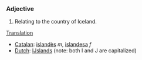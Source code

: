 ===Adjective===
#Relating to the country of Iceland.

[[Translation]]
*[[Catalan]]: [[islandès]] ''m'', [[islandesa]] ''f''
*[[Dutch]]: [[IJslands]] (note: both I and J are capitalized)